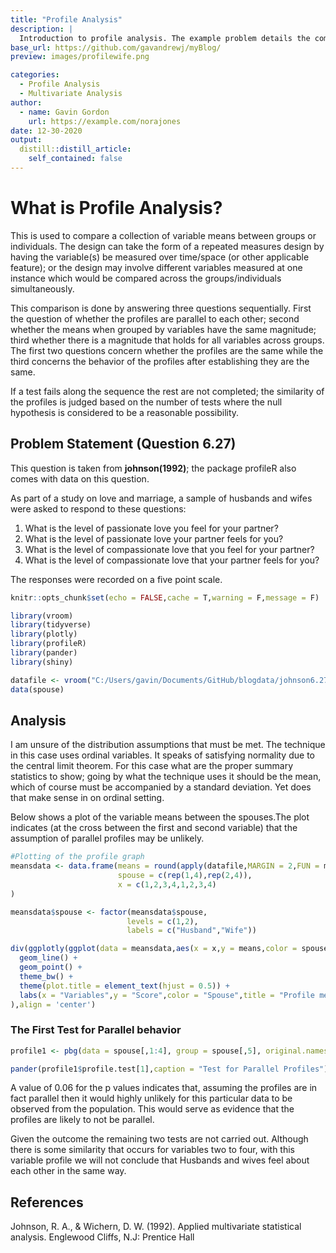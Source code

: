 ```yaml
---
title: "Profile Analysis"
description: |
  Introduction to profile analysis. The example problem details the comparison between husband and wife pairs for the same questions about how they feel to each other. 
base_url: https://github.com/gavandrewj/myBlog/
preview: images/profilewife.png

categories:
  - Profile Analysis
  - Multivariate Analysis
author:
  - name: Gavin Gordon
    url: https://example.com/norajones
date: 12-30-2020
output:
  distill::distill_article:
    self_contained: false
---
```


# What is Profile Analysis?
This is used to compare a collection of variable means between groups or individuals. The design can take the form of a  repeated measures design by having the variable(s) be measured over time/space (or other applicable feature); or the design may involve different variables measured at one instance which would be compared across the groups/individuals simultaneously.   

This comparison is done by answering three questions sequentially. First the question of whether the profiles are parallel to each other; second whether the means when grouped by variables have the same magnitude; third whether there is a magnitude that holds for all variables across groups. The first two questions concern whether the profiles are the same while the third concerns the behavior of the profiles after establishing they are the same.  

If a test fails along the sequence the rest are not completed; the similarity of the profiles is judged based on the number of tests where the null hypothesis is considered to be a reasonable possibility. 


## Problem Statement (Question 6.27)
This question is taken from **johnson(1992)**; the package profileR also comes with data on this question.  

As part of a study on love and marriage, a sample of husbands and wifes were asked to respond to these questions:  

1. What is the level of passionate love you feel for your partner?  
2. What is the level of passionate love your partner feels for you?  
3. What is the level of compassionate love that you feel for your partner?  
4. What is the level of compassionate love that your partner feels for you?    

The responses were recorded on a five point scale.


```r
knitr::opts_chunk$set(echo = FALSE,cache = T,warning = F,message = F)
```

```r
library(vroom)
library(tidyverse)
library(plotly)
library(profileR)
library(pander)
library(shiny)
```

```r
datafile <- vroom("C:/Users/gavin/Documents/GitHub/blogdata/johnson6.27.csv")
data(spouse)

```

## Analysis

I am unsure of the distribution assumptions that must be met. The technique in this case uses ordinal variables. It speaks of satisfying normality due to the central limit theorem. For this case what are the proper summary statistics to show; going by what the technique uses it should be the mean, which of course must be accompanied by a standard deviation. Yet does that make sense in on ordinal setting.  


Below shows a plot of the variable means between the spouses.The plot indicates (at the cross between the first and second variable) that the assumption of parallel profiles may be unlikely.



```r
#Plotting of the profile graph
meansdata <- data.frame(means = round(apply(datafile,MARGIN = 2,FUN = mean),2),
                        spouse = c(rep(1,4),rep(2,4)),
                        x = c(1,2,3,4,1,2,3,4)
)

meansdata$spouse <- factor(meansdata$spouse,
                          levels = c(1,2),
                          labels = c("Husband","Wife"))

```


```r
div(ggplotly(ggplot(data = meansdata,aes(x = x,y = means,color = spouse)) + 
  geom_line() +
  geom_point() + 
  theme_bw() + 
  theme(plot.title = element_text(hjust = 0.5)) +
  labs(x = "Variables",y = "Score",color = "Spouse",title = "Profile means for Spouse")
),align = 'center')
```


### The First Test for Parallel behavior

```r
profile1 <- pbg(data = spouse[,1:4], group = spouse[,5], original.names = FALSE, profile.plot = F)

pander(profile1$profile.test[1],caption = "Test for Parallel Profiles")


```
A value of 0.06 for the p values indicates that, assuming the profiles are in fact parallel then it would highly unlikely for this particular data to be observed from the population. This would serve as evidence that the profiles are likely to not be parallel.  

Given the outcome the remaining two tests are not carried out. Although there is some similarity that occurs for variables two to four, with this variable profile we will not conclude that Husbands and wives feel about each other in the same way.  


## References
Johnson, R. A., & Wichern, D. W. (1992). Applied multivariate statistical analysis. Englewood Cliffs, N.J: Prentice Hall